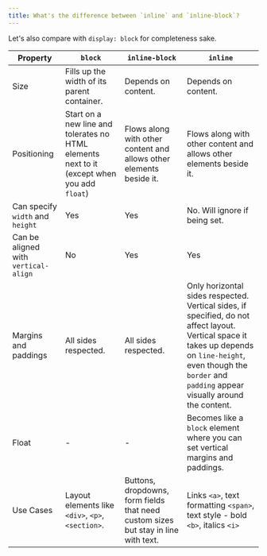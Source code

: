 ```yaml
---
title: What's the difference between `inline` and `inline-block`?
---
```

Let's also compare with `display: block` for completeness sake.

| Property | `block` | `inline-block` | `inline` |
| --- | --- | --- | --- |
| Size | Fills up the width of its parent container. | Depends on content. | Depends on content. |
| Positioning | Start on a new line and tolerates no HTML elements next to it (except when you add `float`) | Flows along with other content and allows other elements beside it. | Flows along with other content and allows other elements beside it. |
| Can specify `width` and `height` | Yes | Yes | No. Will ignore if being set. |
| Can be aligned with `vertical-align` | No | Yes | Yes |
| Margins and paddings | All sides respected. | All sides respected. | Only horizontal sides respected. Vertical sides, if specified, do not affect layout. Vertical space it takes up depends on `line-height`, even though the `border` and `padding` appear visually around the content. |
| Float | - | - | Becomes like a `block` element where you can set vertical margins and paddings. |
| Use Cases | Layout elements like `<div>`, `<p>`, `<section>`. | Buttons, dropdowns, form fields that need custom sizes but stay in line with text. | Links `<a>`, text formatting `<span>`, text style - bold `<b>`, italics `<i>` |
